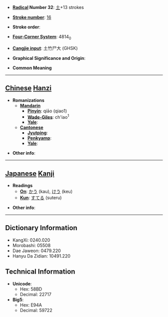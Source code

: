 * '''[[Wiktionary:Chinese radical index| Radical]] Number 32''': [[Wiktionary:Chinese radical index 土|土]]+13 strokes

* '''[[Wiktionary:Chinese total strokes index|Stroke number]]''': [[Wiktionary:Chinese total strokes index 16|16]]

* '''Stroke order''': 

* '''[[Wiktionary:Chinese four corner index|Four-Corner System]]''': 4814<sub>0</sub>

* '''[[Wiktionary:Chinese Cangjie index|Cangjie input]]''': 土竹尸大 (GHSK)

* '''Graphical Significance and Origin''': 

* '''Common Meaning'''

----

== [[Chinese]] [[Hanzi]] ==

* '''Romanizations'''
** '''[[Mandarin]]'''
*** '''[[Pinyin]]''': qiāo (qiao1)
*** '''[[Wade-Giles]]''': ch'iao<sup>1</sup>
*** '''[[Yale]]''': 
** '''[[Cantonese]]'''
*** '''[[Jyutping]]''':
*** '''[[Penkyamp]]''': 
*** '''[[Yale]]''': 

* '''Other info''': 

----

== [[Japanese]] [[Kanji]] ==

* '''Readings'''
** '''[[On]]''': [[かう]] (kau), [[けう]] (keu)
** '''[[Kun]]''': [[すてる]] (suteru)

* '''Other info''':  

----

== Dictionary Information ==

* KangXi: 0240.020
* Morobashi: 05508
* Dae Jaweon: 0479.220
* Hanyu Da Zidian: 10491.220

== Technical Information ==

* '''Unicode''':
** Hex: 58BD
** Decimal: 22717
* '''Big5''':
** Hex: E94A
** Decimal: 59722